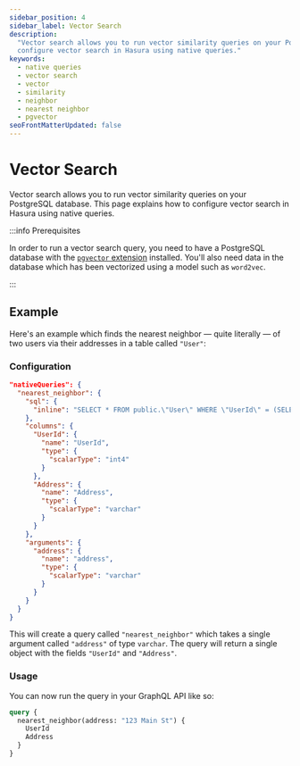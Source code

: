 ```yaml
---
sidebar_position: 4
sidebar_label: Vector Search
description:
  "Vector search allows you to run vector similarity queries on your PostgreSQL database. This page explains how to
  configure vector search in Hasura using native queries."
keywords:
  - native queries
  - vector search
  - vector
  - similarity
  - neighbor
  - nearest neighbor
  - pgvector
seoFrontMatterUpdated: false
---
```


# Vector Search

Vector search allows you to run vector similarity queries on your PostgreSQL database. This page explains how to
configure vector search in Hasura using native queries.

:::info Prerequisites

In order to run a vector search query, you need to have a PostgreSQL database with the
[`pgvector` extension](https://github.com/pgvector/pgvector) installed. You'll also need data in the database which has
been vectorized using a model such as `word2vec`.

:::

## Example

Here's an example which finds the nearest neighbor — quite literally — of two users via their addresses in a table
called `"User"`:

### Configuration

```json
"nativeQueries": {
  "nearest_neighbor": {
    "sql": {
      "inline": "SELECT * FROM public.\"User\" WHERE \"UserId\" = (SELECT \"UserId\" FROM public.\"User\" ORDER BY \"Address\" <-> {{address}} LIMIT 1)"
    },
    "columns": {
      "UserId": {
        "name": "UserId",
        "type": {
          "scalarType": "int4"
        }
      },
      "Address": {
        "name": "Address",
        "type": {
          "scalarType": "varchar"
        }
      }
    },
    "arguments": {
      "address": {
        "name": "address",
        "type": {
          "scalarType": "varchar"
        }
      }
    }
  }
}
```

This will create a query called `"nearest_neighbor"` which takes a single argument called `"address"` of type `varchar`.
The query will return a single object with the fields `"UserId"` and `"Address"`.

### Usage

You can now run the query in your GraphQL API like so:

```graphql
query {
  nearest_neighbor(address: "123 Main St") {
    UserId
    Address
  }
}
```
